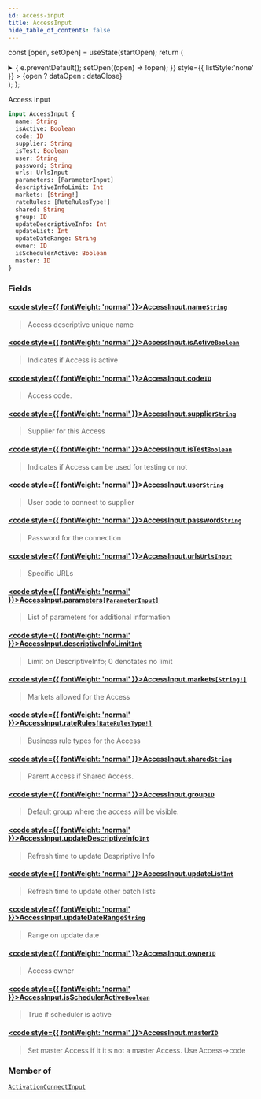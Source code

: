 ```yaml
---
id: access-input
title: AccessInput
hide_table_of_contents: false
---
```






const [open, setOpen] = useState(startOpen);
return (
<details {...(open ? { open: true } : {})} className="details" style={{ border:'none', boxShadow:'none', background:'var(--ifm-background-color)' }}>
<summary
onClick={(e) => {
e.preventDefault();
setOpen((open) => !open);
}}
style={{ listStyle:'none' }} >
{open ? dataOpen : dataClose}
</summary>
{open && children}
</details>
);
};

Access input

```graphql
input AccessInput {
  name: String
  isActive: Boolean
  code: ID
  supplier: String
  isTest: Boolean
  user: String
  password: String
  urls: UrlsInput
  parameters: [ParameterInput]
  descriptiveInfoLimit: Int
  markets: [String!]
  rateRules: [RateRulesType!]
  shared: String
  group: ID
  updateDescriptiveInfo: Int
  updateList: Int
  updateDateRange: String
  owner: ID
  isSchedulerActive: Boolean
  master: ID
}
```

### Fields

#### [<code style={{ fontWeight: 'normal' }}>AccessInput.<b>name</b></code>](#)<Bullet />[`String`](/api/scalars/string) <Badge class="badge badge--secondary" text="scalar"/>

> Access descriptive unique name

#### [<code style={{ fontWeight: 'normal' }}>AccessInput.<b>isActive</b></code>](#)<Bullet />[`Boolean`](/api/scalars/boolean) <Badge class="badge badge--secondary" text="scalar"/>

> Indicates if Access is active

#### [<code style={{ fontWeight: 'normal' }}>AccessInput.<b>code</b></code>](#)<Bullet />[`ID`](/api/scalars/id) <Badge class="badge badge--secondary" text="scalar"/>

> Access code.

#### [<code style={{ fontWeight: 'normal' }}>AccessInput.<b>supplier</b></code>](#)<Bullet />[`String`](/api/scalars/string) <Badge class="badge badge--secondary" text="scalar"/>

> Supplier for this Access

#### [<code style={{ fontWeight: 'normal' }}>AccessInput.<b>isTest</b></code>](#)<Bullet />[`Boolean`](/api/scalars/boolean) <Badge class="badge badge--secondary" text="scalar"/>

> Indicates if Access can be used for testing or not

#### [<code style={{ fontWeight: 'normal' }}>AccessInput.<b>user</b></code>](#)<Bullet />[`String`](/api/scalars/string) <Badge class="badge badge--secondary" text="scalar"/>

> User code to connect to supplier

#### [<code style={{ fontWeight: 'normal' }}>AccessInput.<b>password</b></code>](#)<Bullet />[`String`](/api/scalars/string) <Badge class="badge badge--secondary" text="scalar"/>

> Password for the connection

#### [<code style={{ fontWeight: 'normal' }}>AccessInput.<b>urls</b></code>](#)<Bullet />[`UrlsInput`](/api/inputs/urls-input) <Badge class="badge badge--secondary" text="input"/>

> Specific URLs

#### [<code style={{ fontWeight: 'normal' }}>AccessInput.<b>parameters</b></code>](#)<Bullet />[`[ParameterInput]`](/api/inputs/parameter-input) <Badge class="badge badge--secondary" text="list"/> <Badge class="badge badge--secondary" text="input"/>

> List of parameters for additional information

#### [<code style={{ fontWeight: 'normal' }}>AccessInput.<b>descriptiveInfoLimit</b></code>](#)<Bullet />[`Int`](/api/scalars/int) <Badge class="badge badge--secondary" text="scalar"/>

> Limit on DescriptiveInfo; 0 denotates no limit

#### [<code style={{ fontWeight: 'normal' }}>AccessInput.<b>markets</b></code>](#)<Bullet />[`[String!]`](/api/scalars/string) <Badge class="badge badge--secondary" text="list"/> <Badge class="badge badge--secondary" text="scalar"/>

> Markets allowed for the Access

#### [<code style={{ fontWeight: 'normal' }}>AccessInput.<b>rateRules</b></code>](#)<Bullet />[`[RateRulesType!]`](/api/enums/rate-rules-type) <Badge class="badge badge--secondary" text="list"/> <Badge class="badge badge--secondary" text="enum"/>

> Business rule types for the Access

#### [<code style={{ fontWeight: 'normal' }}>AccessInput.<b>shared</b></code>](#)<Bullet />[`String`](/api/scalars/string) <Badge class="badge badge--secondary" text="scalar"/>

> Parent Access if Shared Access.

#### [<code style={{ fontWeight: 'normal' }}>AccessInput.<b>group</b></code>](#)<Bullet />[`ID`](/api/scalars/id) <Badge class="badge badge--secondary" text="scalar"/>

> Default group where the access will be visible.

#### [<code style={{ fontWeight: 'normal' }}>AccessInput.<b>updateDescriptiveInfo</b></code>](#)<Bullet />[`Int`](/api/scalars/int) <Badge class="badge badge--secondary" text="scalar"/>

> Refresh time to update Despriptive Info

#### [<code style={{ fontWeight: 'normal' }}>AccessInput.<b>updateList</b></code>](#)<Bullet />[`Int`](/api/scalars/int) <Badge class="badge badge--secondary" text="scalar"/>

> Refresh time to update other batch lists

#### [<code style={{ fontWeight: 'normal' }}>AccessInput.<b>updateDateRange</b></code>](#)<Bullet />[`String`](/api/scalars/string) <Badge class="badge badge--secondary" text="scalar"/>

> Range on update date

#### [<code style={{ fontWeight: 'normal' }}>AccessInput.<b>owner</b></code>](#)<Bullet />[`ID`](/api/scalars/id) <Badge class="badge badge--secondary" text="scalar"/>

> Access owner

#### [<code style={{ fontWeight: 'normal' }}>AccessInput.<b>isSchedulerActive</b></code>](#)<Bullet />[`Boolean`](/api/scalars/boolean) <Badge class="badge badge--secondary" text="scalar"/>

> True if scheduler is active

#### [<code style={{ fontWeight: 'normal' }}>AccessInput.<b>master</b></code>](#)<Bullet />[`ID`](/api/scalars/id) <Badge class="badge badge--secondary" text="scalar"/>

> Set master Access if it it s not a master Access. Use Access-&#x003E;code

### Member of

[`ActivationConnectInput`](/api/inputs/activation-connect-input) <Badge class="badge badge--secondary" text="input"/>
